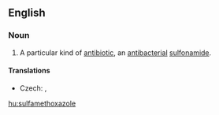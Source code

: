 ==English==
{{wikipedia}}
===Noun===
{{en-noun|-}}

# {{context|pharmaceutical drug|lang=en}} A particular kind of [[antibiotic]], an [[antibacterial]] [[sulfonamide]].

====Translations====
{{trans-top|kind of antibiotic}}
* Czech: {{t|cs|sulfamethoxazol|m}}, {{t|cs|sulfametoxazol|m}}
{{trans-mid}}
{{trans-bottom}}

[[hu:sulfamethoxazole]]